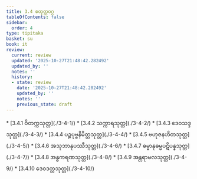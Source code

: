 ```yaml
---
title: 3.4 စတုတ္ထဝဂ္ဂ
tableOfContents: false
sidebar:
  order: 4
type: tipitaka
basket: su
book: it
review:
  current: review
  updated: '2025-10-27T21:48:42.282492'
  updated_by: ''
  notes: ''
  history:
  - state: review
    date: '2025-10-27T21:48:42.282492'
    updated_by: ''
    notes: ''
    previous_state: draft
---
```



<ReviewStatus review={frontmatter.review} showDetails={true} />

<HypothesisAnnotation frontmatter={frontmatter} />

<DynamicBreadcrumb />



<TableOfContents book="it" section="3.4">
* [3.4.1 ဝိတက္ကသုတ္တ](./3-4-1/)
* [3.4.2 သက္ကာရသုတ္တ](./3-4-2/)
* [3.4.3 ဒေဝသဒ္ဒသုတ္တ](./3-4-3/)
* [3.4.4 ပဉ္စပုဗ္ဗနိမိတ္တသုတ္တ](./3-4-4/)
* [3.4.5 ဗဟုဇနဟိတသုတ္တ](./3-4-5/)
* [3.4.6 အသုဘာနုပဿီသုတ္တ](./3-4-6/)
* [3.4.7 ဓမ္မာနုဓမ္မပဋိပန္နသုတ္တ](./3-4-7/)
* [3.4.8 အန္ဓကရဏသုတ္တ](./3-4-8/)
* [3.4.9 အန္တရာမလသုတ္တ](./3-4-9/)
* [3.4.10 ဒေဝဒတ္တသုတ္တ](./3-4-10/)
</TableOfContents>